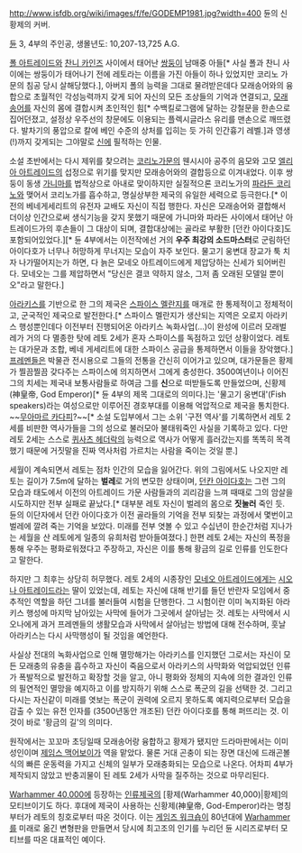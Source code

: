http://www.isfdb.org/wiki/images/f/fe/GODEMP1981.jpg?width=400
듄의 신황제의 커버.

[[듄]] 3, 4부의 주인공, 생몰년도: 10,207-13,725 A.G.

[[폴 아트레이드]]와 [[찬니 카인즈]] 사이에서 태어난 [[쌍둥이]] 남매중 아들[* 사실 폴과 찬니 사이에는 쌍둥이가 태어나기 전에 레토라는 이름을 가진 아들이 하나 있었지만 코리노 가문의 침공 당시 살해당했다.], 아버지 폴의 능력을 그대로 물려받은데다 모래송어와의 융합으로 초월적인 각성능력까지 갖게 되어 자신의 모든 조상들의 기억과 연결되고, [[모래송어]]를 자신의 몸에 결합시켜 초인적인 힘[* 수백킬로그램에 달하는 강철문을 한손으로 집어던졌고, 설정상 우주선의 창문에도 이용되는 플렉시글라스 유리를 맨손으로 깨뜨렸다. 발차기의 풍압으로 칼에 베인 수준의 상처를 입히는 듯 가히 인간흉기 레벨.]과 영생(!)까지 갖게되는 그야말로 [[신]]에 필적하는 인물. 

소설 초반에서는 다시 제위를 찾으려는 [[코리노]]가문의 웬시시아 공주의 음모와 고모 [[엘리아 아트레이드]]의 섭정으로 위기를 맞지만 모래송어와의 결합등으로 이겨내었다. 이후 쌍둥이 동생 [[가니마]]를 법적상으로 아내로 맞이하지만 실질적으론 코리노가의 [[파라든 코리노]]와 맺어서 코리노가를 흡수하고, 명실상부한 제국의 유일한 세력으로 등극한다.[* 이전의 베네게세리트의 유전자 교배도 자신이 직접 행한다. 자신은 모래송어와 결합해서 더이상 인간으로써 생식기능을 갖지 못했기 때문에 가니마와 파라든 사이에서 태어난 아트레이드가의 후손들이 그 대상이 되며, 결합대상에는 골라로 부활한 [던칸 아이다호]도 포함되어있었다.][* 듄 4부에서는 이전작에선 거의 '''우주 최강의 소드마스터'''로 군림하던 아이다호가 너무나 허망하게 무너지는 모습이 자주 보인다. 물고기 웅변대 장교가 툭 치자 나가떨어지는가 하면, 다 늙은 모네오 아트레이드에게 제압당하는 신세가 되어버린다. 모네오는 그를 제압하면서 "당신은 결코 약하지 않소, 그저 좀 오래된 모델일 뿐이오"라고 말한다.]

[[아라키스]]를 기반으로 한 그의 제국은 [[스파이스 멜란지]]를 매개로 한 통제적이고 정체적이고, 군국적인 제국으로 발전한다.[* 스파이스 멜란지가 생산되는 지역은 오로지 아라키스 행성뿐인데다 이전부터 진행되어온 아라키스 녹화사업(...)이 완성에 이르러 모래벌레가 거의 다 멸종한 탓에 레토 2세가 혼자 스파이스를 독점하고 있던 상황이었다. 레토는 대가문과 조합, 베네 게세리트에 대한 스파이스 공급을 통제하면서 이들을 장악했다.] [[프레멘]]들은 박물관 전시용으로 그들의 전통을 간신히 이어가고 있으며, 대가문들은 황제가 찔끔찔끔 갖다주는 스파이스에 의지하면서 그에게 충성한다. 3500여년이나 이어진 그의 치세는 제국내 보통사람들로 하여금 그를 '''신'''으로 떠받들도록 만들었으며, 신황제(神皇帝, God Emperor)[* 듄 4부의 제목 그대로의 의미다.]는 '물고기 웅변대'(Fish speakers)라는 여성으로만 이루어진 경호부대를 이용해 억압적으로 제국을 통치한다. ~~[[무아마르 카다피]]?~~[* 소설 도입부에서 그는 소위 '구전 역사'를 기록하면서 레토 2세를 비판한 역사가들을 그의 성으로 불러모아 불태워죽인 사실을 기록하고 있다. 다만 레토 2세는 스스로 [[퀴사츠 헤더락]]의 능력으로 역사가 어떻게 흘러갔는지를 똑똑히 목격했기 때문에 거짓말을 진짜 역사처럼 가르치는 사람을 죽이는 것일 뿐.]

세월이 계속되면서 레토는 점차 인간의 모습을 잃어간다. 위의 그림에서도 나오지만 레토는 길이가 7.5m에 달하는 '''벌레'''로 거의 변모한 상태이며, [[던칸 아이다호]]는 그런 그의 모습과 태도에서 이전의 아트레이드 가문 사람들과의 괴리감을 느껴 때때로 그의 암살을 시도하지만 전부 실패로 끝났다.[* 대부분 레토 자신이 벌레의 몸으로 '''짓눌러''' 죽인 듯. 듄의 이단자에서 던칸 아이다호가 이전 골라들의 기억을 전부 되찾는 과정에서 몇번이고 벌레에 깔려 죽는 기억을 보았다. 미래를 전부 엿볼 수 있고 수십년이 한순간처럼 지나가는 세월을 산 레토에게 일종의 유희처럼 받아들여졌다.] 한편 레토 2세는 자신의 폭정을 통해 우주는 평화로워졌다고 주장하고, 자신은 이를 통해 황금의 길로 인류를 인도한다고 말한다.

하지만 그 최후는 상당히 허무했다. 레토 2세의 시종장인 [[모네오 아트레이드]]에게는 [[시오나 아트레이드]]라는 딸이 있었는데, 레토는 자신에 대해 반기를 들던 반란자 모임에서 중추적인 역할을 하던 그녀를 불러들여 시험을 단행한다. 그 시험이란 이미 녹지화된 아라키스 행성에 마지막 남아있는 사막에 들어가 그곳에서 살아남는 것. 레토는 사막에서 시오나에게 과거 프레멘들의 생활모습과 사막에서 살아남는 방법에 대해 전수하며, 훗날 아라키스는 다시 사막행성이 될 것임을 예언한다.

사실상 전대의 녹화사업으로 인해 멸망해가는 아라키스를 인지했던 그로서는 자신이 모든 모래충의 유충을 흡수하고 자신이 죽음으로서 아라키스의 사막화와 억압되었던 인류가 폭발적으로 발전하고 확장할 것을 알고, 아니 평화와 정체의 지속에 의한 결과인 인류의 필연적인 멸망을 예지하고 이를 방지하기 위해 스스로 폭군의 길을 선택한 것. 그리고 다시는 자신같이 미래를 엿보는 폭군이 권력에 오르지 못하도록 예지력으로부터 모습을 감출 수 있는 유전 인자를 (3500년동안 개조된) 던칸 아이다호를 통해 퍼뜨리는 것. 이것이 바로 '황금의 길'의 의미다.

원작에서는 꼬꼬마 초딩일때 모래송어랑 융합하고 황제가 됐지만 드라마판에서는 이미 성인이며 [[제임스 맥어보이]]가 역을 맡았다. 물론 거대 곤충이 되는 장면 대신에 드래곤볼식의 빠른 운동력을 가지고 신체의 일부가 모래충화되는 모습으로 나온다. 어차피 4부가 제작되지 않았고 반충괴물이 된 레토 2세가 사막을 질주하는 것으로 마무리된다.

[[Warhammer 40,000]]에 등장하는 [[인류제국]]의 [황제(Warhammer 40,000)|황제]의 모티브이기도 하다. 후대에 제국이 사용하는 신황제(神皇帝, God-Emperor)라는 명칭부터가 레토의 칭호로부터 따온 것이다. 이는 [[게임즈 워크숍]]이 80년대에 [[Warhammer]]를 미래로 옮긴 변형판을 만들면서 당시에 최고조의 인기를 누리던 듄 시리즈로부터 모티브를 따온 대표적인 예이다.
